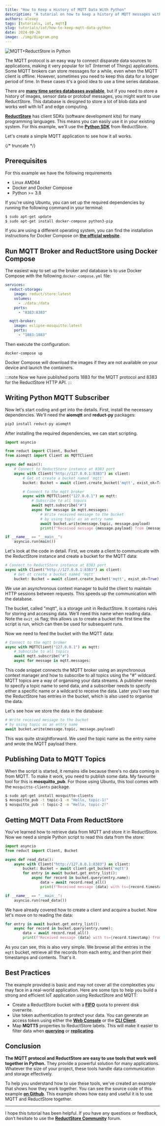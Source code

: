 ```yaml
---
title: "How to Keep a History of MQTT Data With Python"
description: "A tutorial on how to keep a history of MQTT messages with Python by using the ReductStore Client SDK."
authors: alexey
tags: [tutorials, iot, mqtt]
slug: tutorials/iot/how-to-keep-mqtt-data-python
date: 2024-09-26
image: ./img/diagram.png
---
```


![MQTT+ReductStore in Python](./img/diagram.png)

The MQTT protocol is an easy way to connect disparate data sources to applications, making it very popular for IoT (Internet of Things) applications. Some MQTT brokers can store messages for a while, even when the MQTT client is offline. However, sometimes you need to keep this data for a longer period of time. In these cases it's a good idea to use a time series database.

There are [**many time series databases available**](/blog/advice/database/mqtt-data-storage), but if you need to store a history of images, sensor data or protobuf messages, you might want to use ReductStore. This database is designed to store a lot of blob data and works well with IoT and edge computing.

**[ReductStore](/)** has client SDKs (software development kits) for many programming languages. This means you can easily use it in your existing system. For this example, we'll use the **[Python SDK](https://github.com/reductstore/reduct-py)** from ReductStore.

Let's create a simple MQTT application to see how it all works.

{/* truncate */}

## Prerequisites

For this example we have the following requirements

- Linux AMD64
- Docker and Docker Compose
- Python >= 3.8

If you're using Ubuntu, you can set up the required dependencies by running the following command in your terminal:

```bash
$ sudo apt-get update
$ sudo apt-get install docker-compose python3-pip
```

If you are using a different operating system, you can find the installation instructions for Docker Compose on **[the official website](https://docs.docker.com/compose/install/)**.

## Run MQTT Broker and ReductStore using Docker Compose

The easiest way to set up the broker and database is to use Docker Compose with the following `docker-compose.yml` file:

```yaml
services:
  reduct-storage:
    image: reduct/store:latest
    volumes:
      - ./data:/data
    ports:
      - "8383:8383"

  mqtt-broker:
    image: eclipse-mosquitto:latest
    ports:
      - "1883:1883"
```

Then execute the configuration:

```
docker-compose up
```

Docker Compose will download the images if they are not available on your device and launch the containers.

:::note
Now we have published ports 1883 for the MQTT protocol and 8383 for the ReductStore HTTP API.
:::

## Writing Python MQTT Subscriber

Now let's start coding and get into the details. First, install the necessary dependencies. We'll need the **aiomqtt** and **reduct-py** packages:

```bash
pip3 install reduct-py aiomqtt
```

After installing the required dependencies, we can start scripting.

```python
import asyncio

from reduct import Client, Bucket
from aiomqtt import Client as MQTTClient

async def main():
    # Connect to ReductStore instance at 8383 port
    async with Client("http://127.0.0.1:8383") as client:
        # Get ot create a bucket named 'mqtt'
        bucket: Bucket = await client.create_bucket('mqtt', exist_ok=True)

        # Connect to the mqtt broker
        async with MQTTClient("127.0.0.1") as mqtt:
            # Subscribe to all topics
            await mqtt.subscribe("#")
            async for message in mqtt.messages:
                # Write received message to the bucket
                # by using topic as an entry name
                await bucket.write(message.topic, message.payload)
                print(f"Received message {message.payload} from {message.topic} is written to the bucket")

if __name__ == "__main__":
    asyncio.run(main())
```

Let's look at the code in detail. First, we create a client to communicate with the ReductStore instance and create a bucket for the MQTT data:

```python
# Connect to ReductStore instance at 8383 port
async with Client("http://127.0.0.1:8383") as client:
    # Get ot create a bucket named 'mqtt'
    bucket: Bucket = await client.create_bucket('mqtt', exist_ok=True)
```

We use an asynchronous context manager to build the client to maintain HTTP sessions between requests. This speeds up the communication with the database.

The bucket, called "mqtt", is a storage unit in ReductStore. It contains rules for storing and accessing data. We'll need this name when reading data. Note the `exit_ok` flag; this allows us to create a bucket the first time the script is run, which can then be used for subsequent runs.

Now we need to feed the bucket with the MQTT data:

```python
# Connect to the mqtt broker
async with MQTTClient("127.0.0.1") as mqtt:
    # Subscribe to all topics
    await mqtt.subscribe("#")
    async for message in mqtt.messages:
```

This code snippet connects the MQTT broker using an asynchronous context manager and how to subscribe to all topics using the "#" wildcard. MQTT topics are a way of organising your data streams. A publisher needs to specify a topic name to send data, and a subscriber needs to specify either a specific name or a wildcard to receive the data. Later you'll see that the ReductStore has entries in the bucket, which is also used to organise the data.

Let's see how we store the data in the database:

```python
# Write received message to the bucket
# by using topic as an entry name
await bucket.write(message.topic, message.payload)
```

This was quite straightforward. We used the topic name as the entry name and wrote the MQTT payload there.

## Publishing Data to MQTT Topics

When the script is started, it remains idle because there's no data coming in from MQTT. To make it work, you need to publish some data. My favourite tool for this is **mosquitto_pub**. For those using Ubuntu, this tool comes with the `mosquitto-clients` package.

```bash
$ sudo apt-get install mosquitto-clients
$ mosquitto_pub -t topic-1 -m "Hello, topic-1!"
$ mosquitto_pub -t topic-2 -m "Hello, topic-2!"
```

## Getting MQTT Data From ReductStore

You've learned how to retrieve data from MQTT and store it in ReductStore. Now we need a simple Python script to read this data from the store:

```python
import asyncio
from reduct import Client, Bucket

async def read_data():
    async with Client("http://127.0.0.1:8383") as client:
        bucket: Bucket = await client.get_bucket('mqtt')
        for entry in await bucket.get_entry_list():
            async for record in bucket.query(entry.name):
                data = await record.read_all()
                print(f"Received message {data} with ts={record.timestamp} from {entry.name} is read from the bucket")

if __name__ == "__main__":
    asyncio.run(read_data())
```

We have already covered how to create a client and acquire a bucket. Now let's move on to reading the data:

```python
for entry in await bucket.get_entry_list():
    async for record in bucket.query(entry.name):
        data = await record.read_all()
        print(f"Received message {data} with ts={record.timestamp} from {entry.name} is read from the bucket")
```

As you can see, this is also very simple. We browse all the entries in the `mqtt` bucket, retrieve all the records from each entry, and then print their timestamps and contents. That's it.

## Best Practices

The example provided is basic and may not cover all the complexities you may face in a real-world application. Here are some tips to help you build a strong and efficient IoT application using ReductStore and MQTT:

- Create a ReductStore bucket with a **[FIFO](/docs/guides/buckets#quota-type)** quota to prevent disk overwrite.
- Use token authentication to protect your data. You can generate an access token using either the **[Web Console](https://github.com/reductstore/web-console)** or the **[CLI Client](https://github.com/reductstore/reduct-cli)**.
- Map **MQTT5** properties to ReductStore labels. This will make it easier to filter data when **[querying](/docs/guides/data-querying)** or **[replicating](/docs/guides/data-replication)**.

## Conclusion

**The MQTT protocol and ReductStore are easy to use tools that work well together in Python.** They provide a powerful solution for many applications. Whatever the size of your project, these tools handle data communication and storage effectively.

To help you understand how to use these tools, we've created an example that shows how they work together. You can see the source code of this example **[on Github](https://github.com/reductstore/reduct-mqtt-example-py)**. This example shows how easy and useful it is to use MQTT and ReductStore together.

---

I hope this tutorial has been helpful. If you have any questions or feedback, don’t hesitate to use the [**ReductStore Community**](https://community.reduct.store/signup) forum.
